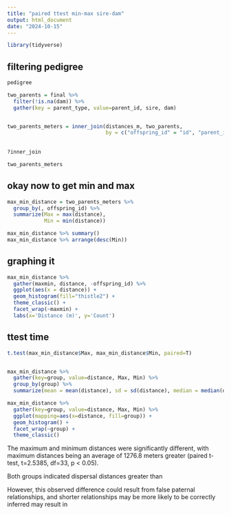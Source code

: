 ```yaml
---
title: "paired ttest min-max sire-dam"
output: html_document
date: "2024-10-15"
---
```


```r
library(tidyverse)
```

## filtering pedigree

```r
pedigree

two_parents = final %>% 
  filter(!is.na(dam)) %>% 
  gather(key = parent_type, value=parent_id, sire, dam)


two_parents_meters = inner_join(distances_m, two_parents,
                                by = c("offspring_id" = "id", "parent_id" = "parent_id"))
  
  
?inner_join

two_parents_meters
```
## okay now to get min and max
```r
max_min_distance = two_parents_meters %>%
  group_by(, offspring_id) %>% 
  summarize(Max = max(distance),
            Min = min(distance))

max_min_distance %>% summary()
max_min_distance %>% arrange(desc(Min))
```
## graphing it
```r
max_min_distance %>%
  gather(maxmin, distance, -offspring_id) %>% 
  ggplot(aes(x = distance)) +
  geom_histogram(fill="thistle2") +
  theme_classic() +
  facet_wrap(~maxmin) +
  labs(x='Distance (m)', y='Count')
```


## ttest time
```r
t.test(max_min_distance$Max, max_min_distance$Min, paired=T)


max_min_distance %>%
  gather(key=group, value=distance, Max, Min) %>%
  group_by(group) %>% 
  summarize(mean = mean(distance), sd = sd(distance), median = median(distance))

max_min_distance %>%
  gather(key=group, value=distance, Max, Min) %>%
  ggplot(mapping=aes(x=distance, fill=group)) +
  geom_histogram() +
  facet_wrap(~group) +
  theme_classic()
```
The maximum and minimum distances were significantly different, with maximum distances being an average of 1276.8 meters greater (paired t-test, t=2.5385, df=33, p < 0.05).

Both groups indicated dispersal distances greater than 

However, this observed difference could result from false paternal relationships, and shorter relationships may be more likely to be correctly inferred may result in




